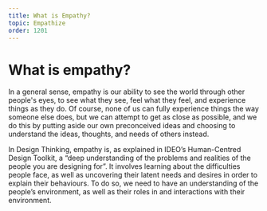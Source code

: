 ```yaml
---
title: What is Empathy?
topic: Empathize
order: 1201
---
```


# What is empathy?

In a general sense, empathy is our ability to see the world through other people's eyes, to see what they see, feel what they feel, and experience things as they do. Of course, none of us can fully experience things the way someone else does, but we can attempt to get as close as possible, and we do this by putting aside our own preconceived ideas and choosing to understand the ideas, thoughts, and needs of others instead.

In Design Thinking, empathy is, as explained in IDEO’s Human-Centred Design Toolkit, a “deep understanding of the problems and realities of the people you are designing for”. It involves learning about the difficulties people face, as well as uncovering their latent needs and desires in order to explain their behaviours. To do so, we need to have an understanding of the people’s environment, as well as their roles in and interactions with their environment.


